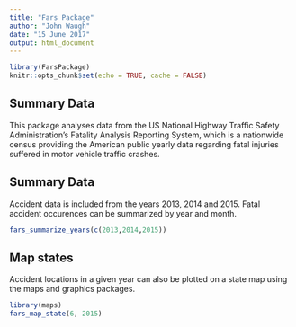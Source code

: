 ```yaml
---
title: "Fars Package"
author: "John Waugh"
date: "15 June 2017"
output: html_document
---
```


```r
library(FarsPackage)
knitr::opts_chunk$set(echo = TRUE, cache = FALSE)
```

## Summary Data

This package analyses data from the US National Highway Traffic Safety Administration's Fatality Analysis Reporting System, which is a nationwide census providing the American public yearly data regarding fatal injuries suffered in motor vehicle traffic crashes.


## Summary Data

Accident data is included from the years 2013, 2014 and 2015. Fatal accident occurences can be summarized by year and month. 

```r

fars_summarize_years(c(2013,2014,2015))

```

## Map states 

Accident locations in a given year can also be plotted on a state map using the maps and graphics packages. 

```r
library(maps)
fars_map_state(6, 2015)
```


